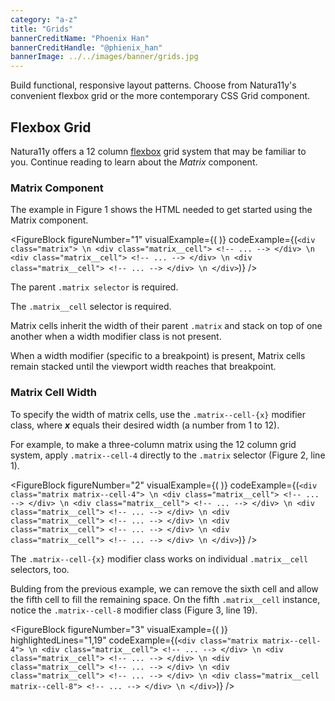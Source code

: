 ```yaml
---
category: "a-z"
title: "Grids"
bannerCreditName: "Phoenix Han"
bannerCreditHandle: "@phienix_han" 
bannerImage: ../../images/banner/grids.jpg
---
```



<TextBlock>

Build functional, responsive layout patterns. Choose from Natura11y's convenient flexbox grid or the more contemporary CSS Grid component.

</TextBlock>

<Divider id="matrix-flexbox-grid" />

<TextBlock>

## Flexbox Grid

Natura11y offers a 12 column <a href="https://developer.mozilla.org/en-US/docs/Learn/CSS/CSS_layout/Flexbox" target="_blank">flexbox</a> grid system that may be familiar to you. Continue reading to learn about the *Matrix* component.

</TextBlock>

<MatrixExample />

<TextBlock>

### Matrix Component

The example in Figure 1 shows the HTML needed to get started using the Matrix component.

</TextBlock>

<FigureBlock
    figureNumber="1"
    visualExample={(
        <MatrixStack />
    )}
    codeExample={(`
        <div class="matrix"> \n
            <div class="matrix__cell">
                <!-- ... -->
            </div> \n
            <div class="matrix__cell">
                <!-- ... -->
            </div> \n
            <div class="matrix__cell">
                <!-- ... -->
            </div> \n
        </div>
    `)}
/>


<TableLineDescBlock targetFigure="1">

<TableLineDescRow lines="1">

The parent `.matrix selector` is required.

</TableLineDescRow>

<TableLineDescRow lines="3">

The `.matrix__cell` selector is required.

Matrix cells inherit the width of their parent `.matrix` and stack on top of one another when a width modifier class is not present.

When a width modifier (specific to a breakpoint) is present, Matrix cells remain stacked until the viewport width reaches that breakpoint.

</TableLineDescRow>

</TableLineDescBlock>


<TextBlock>

### Matrix Cell Width

To specify the width of matrix cells, use the `.matrix--cell-{x}` modifier class, where ***x*** equals their desired width (a number from 1 to 12).

For example, to make a three-column matrix using the 12 column grid system, apply `.matrix--cell-4` directly to the `.matrix` selector (Figure 2, line 1).

</TextBlock>

<FigureBlock
    figureNumber="2"
    visualExample={(
        <MatrixCellWidth />
    )}
    codeExample={(`
        <div class="matrix matrix--cell-4"> \n
            <div class="matrix__cell">
                <!-- ... -->
            </div> \n
            <div class="matrix__cell">
                <!-- ... -->
            </div> \n
            <div class="matrix__cell">
                <!-- ... -->
            </div> \n
            <div class="matrix__cell">
                <!-- ... -->
            </div> \n
            <div class="matrix__cell">
                <!-- ... -->
            </div> \n
            <div class="matrix__cell">
                <!-- ... -->
            </div> \n
        </div>
    `)}
/>

<TextBlock>

The `.matrix--cell-{x}` modifier class works on individual `.matrix__cell` selectors, too.

Bulding from the previous example, we can remove the sixth cell and allow the fifth cell to fill the remaining space. On the fifth `.matrix__cell` instance, notice the `.matrix--cell-8` modifier class (Figure 3, line 19).

</TextBlock>

<FigureBlock
    figureNumber="3"
    visualExample={(
        <MatrixCellWidthChild />
    )}
    highlightedLines="1,19"
    codeExample={(`
        <div class="matrix matrix--cell-4"> \n
            <div class="matrix__cell">
                <!-- ... -->
            </div> \n
            <div class="matrix__cell">
                <!-- ... -->
            </div> \n
            <div class="matrix__cell">
                <!-- ... -->
            </div> \n
            <div class="matrix__cell">
                <!-- ... -->
            </div> \n
            <div class="matrix__cell matrix--cell-8">
                <!-- ... -->
            </div> \n
        </div>
    `)}
/>